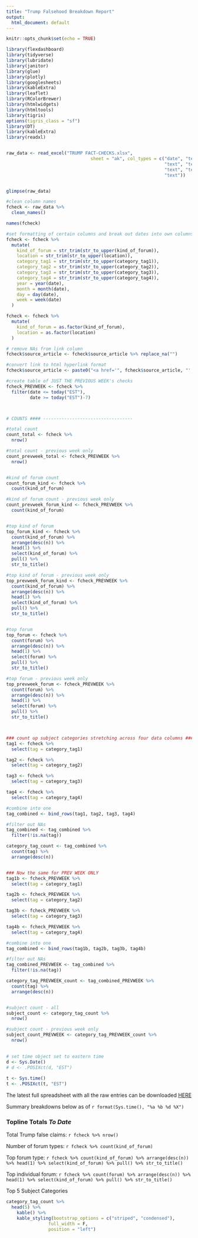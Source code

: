 ```yaml
---
title: "Trump Falsehood Breakdown Report"
output:
  html_document: default
---
```




```r
knitr::opts_chunk$set(echo = TRUE)

library(flexdashboard)
library(tidyverse)
library(lubridate)
library(janitor)
library(glue)
library(plotly)
library(googlesheets)
library(kableExtra)
library(leaflet)
library(RColorBrewer)
library(htmlwidgets)
library(htmltools)
library(tigris)
options(tigris_class = "sf")
library(DT)
library(kableExtra)
library(readxl)


raw_data <- read_excel("TRUMP FACT-CHECKS.xlsx", 
                                sheet = "ak", col_types = c("date", "text", 
                                                            "text", "text", "text", "text", "text", 
                                                            "text", "text", "text", "numeric", 
                                                            "text"))


glimpse(raw_data)

#clean column names
fcheck <- raw_data %>% 
  clean_names() 

names(fcheck)

#set formatting of certain columns and break out dates into own columns
fcheck <- fcheck %>% 
  mutate(
    kind_of_forum = str_trim(str_to_upper(kind_of_forum)),
    location = str_trim(str_to_upper(location)),
    category_tag1 = str_trim(str_to_upper(category_tag1)),
    category_tag2 = str_trim(str_to_upper(category_tag2)),
    category_tag3 = str_trim(str_to_upper(category_tag3)),
    category_tag4 = str_trim(str_to_upper(category_tag4)),
    year = year(date),
    month = month(date),
    day = day(date),
    week = week(date)
  )

fcheck <- fcheck %>% 
  mutate(
    kind_of_forum = as.factor(kind_of_forum),
    location = as.factor(location)
  )

# remove NAs from link column 
fcheck$source_article <- fcheck$source_article %>% replace_na("")

#convert link to html hyperlink format
fcheck$source_article <- paste0("<a href='", fcheck$source_article, "' target='_blank'>", fcheck$source_article, "</a>")

#create table of JUST THE PREVIOUS WEEK's checks
fcheck_PREVWEEK <- fcheck %>%
  filter(date <= today("EST"),
         date >= today("EST")-7)



# COUNTS #### ----------------------------------

#total count
count_total <- fcheck %>% 
  nrow()

#total count - previous week only
count_prevweek_total <- fcheck_PREVWEEK %>% 
  nrow()


#kind of forum count
count_forum_kind <- fcheck %>% 
  count(kind_of_forum) 

#kind of forum count - previous week only
count_prevweek_forum_kind <- fcheck_PREVWEEK %>% 
  count(kind_of_forum) 


#top kind of forum 
top_forum_kind <- fcheck %>% 
  count(kind_of_forum) %>% 
  arrange(desc(n)) %>% 
  head(1) %>% 
  select(kind_of_forum) %>% 
  pull() %>% 
  str_to_title()

#top kind of forum - previous week only
top_prevweek_forum_kind <- fcheck_PREVWEEK %>% 
  count(kind_of_forum) %>% 
  arrange(desc(n)) %>% 
  head(1) %>% 
  select(kind_of_forum) %>% 
  pull() %>% 
  str_to_title()


#top forum 
top_forum <- fcheck %>% 
  count(forum) %>% 
  arrange(desc(n)) %>% 
  head(1) %>% 
  select(forum) %>% 
  pull() %>% 
  str_to_title()

#top forum - previous week only
top_prevweek_forum <- fcheck_PREVWEEK %>% 
  count(forum) %>% 
  arrange(desc(n)) %>% 
  head(1) %>% 
  select(forum) %>% 
  pull() %>% 
  str_to_title()



### count up subject categories stretching across four data columns #### --------------------
tag1 <- fcheck %>% 
  select(tag = category_tag1)

tag2 <- fcheck %>% 
  select(tag = category_tag2)

tag3 <- fcheck %>% 
  select(tag = category_tag3)

tag4 <- fcheck %>% 
  select(tag = category_tag4)

#combine into one
tag_combined <- bind_rows(tag1, tag2, tag3, tag4)

#filter out NAs
tag_combined <- tag_combined %>% 
  filter(!is.na(tag))

category_tag_count <- tag_combined %>% 
  count(tag) %>% 
  arrange(desc(n))


### Now the same for PREV WEEK ONLY
tag1b <- fcheck_PREVWEEK %>% 
  select(tag = category_tag1)

tag2b <- fcheck_PREVWEEK %>% 
  select(tag = category_tag2)

tag3b <- fcheck_PREVWEEK %>% 
  select(tag = category_tag3)

tag4b <- fcheck_PREVWEEK %>% 
  select(tag = category_tag4)

#combine into one
tag_combined <- bind_rows(tag1b, tag2b, tag3b, tag4b)

#filter out NAs
tag_combined_PREVWEEK <- tag_combined %>% 
  filter(!is.na(tag))

category_tag_PREVWEEK_count <- tag_combined_PREVWEEK %>% 
  count(tag) %>% 
  arrange(desc(n))


#subject count - all
subject_count <- category_tag_count %>% 
  nrow()

#subject count - previous week only
subject_count_PREVWEEK <- category_tag_PREVWEEK_count %>% 
  nrow()

 
# set time object set to eastern time
d <- Sys.Date()
# d <- .POSIXct(d, "EST")
  
t <- Sys.time()
t <- .POSIXct(t, "EST")

```


The latest full spreadsheet with all the raw entries can be downloaded [HERE](https://www.cnn.com)

Summary breakdowns below as of `r format(Sys.time(), "%a %b %d %X")` 



### Topline Totals *To Date*

Total Trump false claims: `r fcheck %>% nrow()`

Number of forum types: `r fcheck %>% count(kind_of_forum)`

Top forum type: `r fcheck %>% count(kind_of_forum) %>% arrange(desc(n)) %>% head(1) %>% select(kind_of_forum) %>% pull() %>% str_to_title()`

Top individual forum: `r fcheck %>% count(forum) %>% arrange(desc(n)) %>% head(1) %>% select(kind_of_forum) %>% pull() %>% str_to_title()`

Top 5 Subject Categories 
```r
category_tag_count %>%
  head(5) %>%
    kable() %>%
    kable_styling(bootstrap_options = c("striped", "condensed"),
                full_width = F,
                position = "left")

```



<!-- ```{r} -->



<!-- fcheck %>%  -->
<!--   filter(!is.na(keyrace_rating)) %>%  -->
<!--   count(current_party, live_winning) %>%  -->
<!--     kable() %>%  -->
<!--     kable_styling(bootstrap_options = c("striped", "condensed"),  -->
<!--                 full_width = F, -->
<!--                 position = "left") -->


<!-- #total count -->
<!-- count_total <- fcheck %>% -->
<!--   nrow() -->

<!-- #total count - previous week only -->
<!-- count_prevweek_total <- fcheck_PREVWEEK %>% -->
<!--   nrow() -->


<!-- #kind of forum count -->
<!-- count_forum_kind <- fcheck %>% -->
<!--   count(kind_of_forum) -->

<!-- #kind of forum count - previous week only -->
<!-- count_prevweek_forum_kind <- fcheck_PREVWEEK %>% -->
<!--   count(kind_of_forum) -->


<!-- #top kind of forum -->
<!-- top_forum_kind <- fcheck %>% -->
<!--   count(kind_of_forum) %>% -->
<!--   arrange(desc(n)) %>% -->
<!--   head(1) %>% -->
<!--   select(kind_of_forum) %>% -->
<!--   pull() %>% -->
<!--   str_to_title() -->

<!-- #top kind of forum - previous week only -->
<!-- top_prevweek_forum_kind <- fcheck_PREVWEEK %>% -->
<!--   count(kind_of_forum) %>% -->
<!--   arrange(desc(n)) %>% -->
<!--   head(1) %>% -->
<!--   select(kind_of_forum) %>% -->
<!--   pull() %>% -->
<!--   str_to_title() -->


<!-- #top forum -->
<!-- top_forum <- fcheck %>% -->
<!--   count(forum) %>% -->
<!--   arrange(desc(n)) %>% -->
<!--   head(1) %>% -->
<!--   select(forum) %>% -->
<!--   pull() %>% -->
<!--   str_to_title() -->

<!-- #top forum - previous week only -->
<!-- top_prevweek_forum <- fcheck_PREVWEEK %>% -->
<!--   count(forum) %>% -->
<!--   arrange(desc(n)) %>% -->
<!--   head(1) %>% -->
<!--   select(forum) %>% -->
<!--   pull() %>% -->
<!--   str_to_title() -->




<!-- ``` -->




